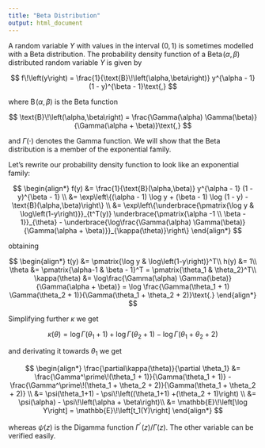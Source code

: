 ```yaml
---
title: "Beta Distribution"
output: html_document
---
```


A random variable $Y$ with values in the interval $\left(0, 1\right)$ is sometimes modelled with a Beta distribution. The probability density function of a $\text{Beta}\!\left(\alpha, \beta\right)$ distributed random variable $Y$ is given by

$$
f\!\left(y\right) = \frac{1}{\text{B}\!\left(\alpha,\beta\right)} y^{\alpha - 1} (1 - y)^{\beta - 1}\text{,}
$$

where $\text{B}\!\left(\alpha, \beta\right)$ is the Beta function

$$
\text{B}\!\left(\alpha,\beta\right) = \frac{\Gamma(\alpha) \Gamma(\beta)}{\Gamma(\alpha + \beta)}\text{,}
$$

and $\Gamma(\cdot)$ denotes the Gamma function. We will show that the Beta distribution is a member of the exponential family.

Let's rewrite our probability density function to look like an exponential family:

$$
\begin{align*}
f(y) &= \frac{1}{\text{B}(\alpha,\beta)} y^{\alpha - 1} (1 - y)^{\beta - 1} \\
&= \exp\left\{(\alpha - 1) \log y + (\beta - 1) \log (1 - y) - \text{B}(\alpha,\beta)\right\} \\
&= \exp\left\{\underbrace{\pmatrix{\log y & \log\left(1-y\right)}}_{t^T(y)} \underbrace{\pmatrix{\alpha -1 \\ \beta - 1}}_{\theta} - \underbrace{\log\frac{\Gamma(\alpha) \Gamma(\beta)}{\Gamma(\alpha + \beta)}}_{\kappa(\theta)}\right\}
\end{align*}
$$

obtaining

$$
\begin{align*}
t(y) &= \pmatrix{\log y & \log\left(1-y\right)}^T\\
h(y) &= 1\\
\theta &= \pmatrix{\alpha-1 & \beta - 1}^T = \pmatrix{\theta_1 & \theta_2}^T\\
\kappa(\theta) &= \log\frac{\Gamma(\alpha) \Gamma(\beta)}{\Gamma(\alpha + \beta)} = \log \frac{\Gamma(\theta_1 + 1) \Gamma(\theta_2 + 1)}{\Gamma(\theta_1 + \theta_2 + 2)}\text{.}
\end{align*}
$$

Simplifying further $\kappa$ we get

$$
\kappa(\theta) = \log \Gamma(\theta_1 + 1) + \log \Gamma(\theta_2 + 1) - \log \Gamma(\theta_1 + \theta_2 + 2)
$$

and derivating it towards $\theta_1$ we get\

$$
\begin{align*}
\frac{\partial\kappa(\theta)}{\partial \theta_1} &= \frac{\Gamma^\prime\!(\theta_1 + 1)}{\Gamma(\theta_1 + 1)} - \frac{\Gamma^\prime\!(\theta_1 + \theta_2 + 2)}{\Gamma(\theta_1 + \theta_2 + 2)} \\
 &= \psi(\theta_1+1) - \psi\!\left((\theta_1+1) +(\theta_2 + 1)\right) \\
&= \psi(\alpha) - \psi\!\left(\alpha + \beta\right)\\
&= \mathbb{E}\!\left[\log Y\right] = \mathbb{E}\!\left[t_1(Y)\right]
\end{align*}
$$

whereas $\psi(z)$ is the Digamma function $\Gamma^\prime\!(z)/\Gamma(z)$. The other variable can be verified easily.
